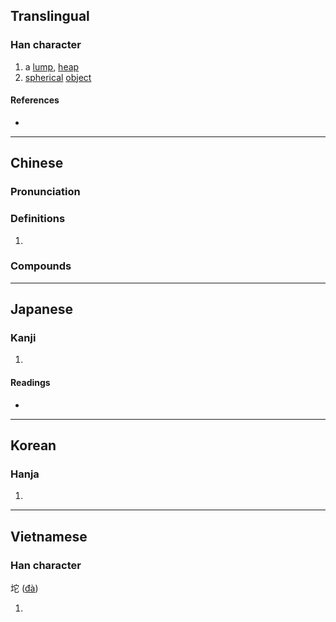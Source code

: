 {{character info/new}}
==Translingual==

===Han character===
{{Han char|rn=32|rad=土|as=05|sn=8|four=43111|canj=GJP|ids=⿰土它}}

# a [[lump]], [[heap]]
# [[spherical]] [[object]]

====References====
* {{Han ref|kx=0226.200|dkj=04974|dj=0461.320|hdz=10435.060|uh=5768|ud=22376|bh=CC40|bd=52288}}

----

==Chinese==
{{zh-forms}}

===Pronunciation===
{{zh-pron
|m=tuó
|c=to4
|cat=
}}

===Definitions===
{{zh-hanzi}}

# {{rfdef|zh}}

===Compounds===
{{zh-der|坨里|一坨|坨子|鹽坨子}}

----

==Japanese==

===Kanji===
{{ja-kanji|grade=|rs=土05}}

# {{defn|lang=ja|sort=土05}}

====Readings====
* {{ja-readings|on=[[い]] (i), [[た]] (ta), [[だ]] (da)|kun=[[けわしい]] (kewashii)}}

----

==Korean==

===Hanja===
{{ko-hanja|hangeul=이|rv=i|mr=i}}

# {{defn|lang=ko|sort=土05}}

----

==Vietnamese==

===Han character===
坨 ([[đà]])

# {{defn|lang=vi}}